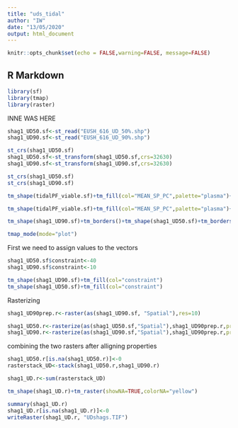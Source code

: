 ```yaml
---
title: "uds_tidal"
author: "IW"
date: "13/05/2020"
output: html_document
---
```


```r
knitr::opts_chunk$set(echo = FALSE,warning=FALSE, message=FALSE)
```

## R Markdown

```r
library(sf)
library(tmap)
library(raster)
```
INNE WAS HERE
```r
shag1_UD50.sf<-st_read("EUSH_616_UD_50%.shp")
shag1_UD90.sf<-st_read("EUSH_616_UD_90%.shp")
```

```r
st_crs(shag1_UD50.sf)
shag1_UD50.sf<-st_transform(shag1_UD50.sf,crs=32630)
shag1_UD90.sf<-st_transform(shag1_UD90.sf,crs=32630)

st_crs(shag1_UD50.sf)
st_crs(shag1_UD90.sf)
```

```r
tm_shape(tidalPF_viable.sf)+tm_fill(col="MEAN_SP_PC",palette="plasma")+tm_shape(shag1_UD50.sf)+tm_borders()+tm_shape(tidal_agreements)+tm_polygons(col="blue")

tm_shape(tidalPF_viable.sf)+tm_fill(col="MEAN_SP_PC",palette="plasma")+tm_shape(shag1_UD90.sf)+tm_borders()+tm_shape(tidal_agreements)+tm_polygons(col="blue")

tm_shape(shag1_UD90.sf)+tm_borders()+tm_shape(shag1_UD50.sf)+tm_borders()

tmap_mode(mode="plot")
```
First we need to assign values to the vectors
```r
shag1_UD50.sf$constraint<-40
shag1_UD90.sf$constraint<-10

tm_shape(shag1_UD90.sf)+tm_fill(col="constraint")
tm_shape(shag1_UD50.sf)+tm_fill(col="constraint")
```

Rasterizing

```r
shag1_UD90prep.r<-raster(as(shag1_UD90.sf, "Spatial"),res=10)

shag1_UD50.r<-rasterize(as(shag1_UD50.sf,"Spatial"),shag1_UD90prep.r,progress="text",field="constraint")
shag1_UD90.r<-rasterize(as(shag1_UD90.sf,"Spatial"),shag1_UD90prep.r,progress="text",field="constraint")
```

combining the two rasters after alligning properties


```r
shag1_UD50.r[is.na(shag1_UD50.r)]<-0
rasterstack_UD<-stack(shag1_UD50.r,shag1_UD90.r)

shag1_UD.r<-sum(rasterstack_UD)
```
```r
tm_shape(shag1_UD.r)+tm_raster(showNA=TRUE,colorNA="yellow")
```
```r
summary(shag1_UD.r)
shag1_UD.r[is.na(shag1_UD.r)]<-0
writeRaster(shag1_UD.r, "UDshags.TIF")
```
